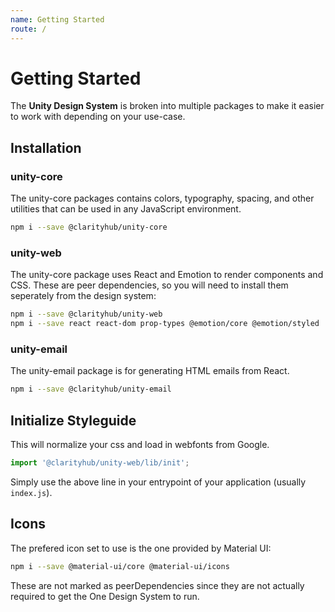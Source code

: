 ```yaml
---
name: Getting Started
route: /
---
```


# Getting Started

The **Unity Design System** is broken into multiple packages to make it easier to work with depending on your use-case.

## Installation

### unity-core

The unity-core packages contains colors, typography, spacing, and other utilities that can be used in any JavaScript environment.

```bash
npm i --save @clarityhub/unity-core
```

### unity-web

The unity-core package uses React and Emotion to render components
and CSS. These are peer dependencies, so you will need to install them seperately
from the design system:

```bash
npm i --save @clarityhub/unity-web
npm i --save react react-dom prop-types @emotion/core @emotion/styled
```

### unity-email

The unity-email package is for generating HTML emails from React.

```bash
npm i --save @clarityhub/unity-email
```

## Initialize Styleguide

This will normalize your css and load in webfonts from Google.

```js
import '@clarityhub/unity-web/lib/init';
```

Simply use the above line in your entrypoint of your application (usually `index.js`).

## Icons

The prefered icon set to use is the one provided by Material UI:

```bash
npm i --save @material-ui/core @material-ui/icons
```

These are not marked as peerDependencies since they are not actually
required to get the One Design System to run.